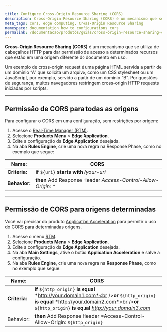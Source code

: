 ```yaml
---

title: Configure Cross-Origin Resource Sharing (CORS)
description: Cross-Origin Resource Sharing (CORS) é um mecanismo que se utiliza de cabeçalhos HTTP para dar permissão de acesso a determinados recursos que estão em uma origem diferente do documento em uso.
meta_tags: cors, edge computing, Cross-Origin Resource Sharing
namespace: documentation_how_to_configurations_cors
permalink: /documentacao/produtos/guias/cross-origin-resource-sharing-cors/
---
```



**Cross-Origin Resource Sharing (CORS)** é um mecanismo que se utiliza de cabeçalhos HTTP para dar permissão de acesso a determinados recursos que estão em uma origem diferente do documento em uso.

Um exemplo de cross-origin request é uma página HTML servida a partir de um domínio “A” que solicita um arquivo, como um CSS stylesheet ou um JavaScript, por exemplo, servido a partir de um domínio “B”. Por questões de segurança, muitos navegadores restringem cross-origin HTTP requests iniciadas por scripts.


---

## Permissão de CORS para todas as origens

Para configurar o CORS em uma configuração, sem restrições por origem:

1. Acesse o [Real-Time Manager (RTM)](https://manager.azion.com/).
2. Selecione **Products Menu** > **Edge Application**.
3. Edite a configuração da **Edge Application** desejada.
4. Na aba **Rules Engine**, crie uma nova regra na Response Phase, como no exemplo que segue:

| **Name:** | **CORS** |
|-----------|------|
| **Criteria:** | **if** `${uri}` **starts with** */your-uri* |
| **Behavior:** | **then** Add Response Header *Access-Control-Allow-Origin*: * |

---

## Permissão de CORS para origens determinadas

Você vai precisar do produto [Application Acceleration](/pt-br/documentacao/produtos/edge-application/application-acceleration/) para permitir o uso do CORS para determinadas origens.

1. Acesse o menu [RTM](https://manager.azion.com/).
2. Selecione **Products Menu** > **Edge Application**.
3. Edite a configuração da **Edge Application** desejada.
4. Na aba **Main Settings**, ative o botão **Application Acceleration** e salve a configuração.
5. Na aba **Rules Engine**, crie uma nova regra na **Response Phase**, como no exemplo que segue:

| **Name:** | **CORS** |
|-----------|------|
| **Criteria:** | **if** `${http_origin}` **is equal** *http://your.domain1.com*<br />**or** `${http_origin}` **is equal** *http://your.domain2.com*<br />**or** `${http_origin}` **is equal** *http://your.domain3.com* |
| Behavior: | **then** Add Response Header *Access-Control-Allow-Origin: `${http_origin}` |


